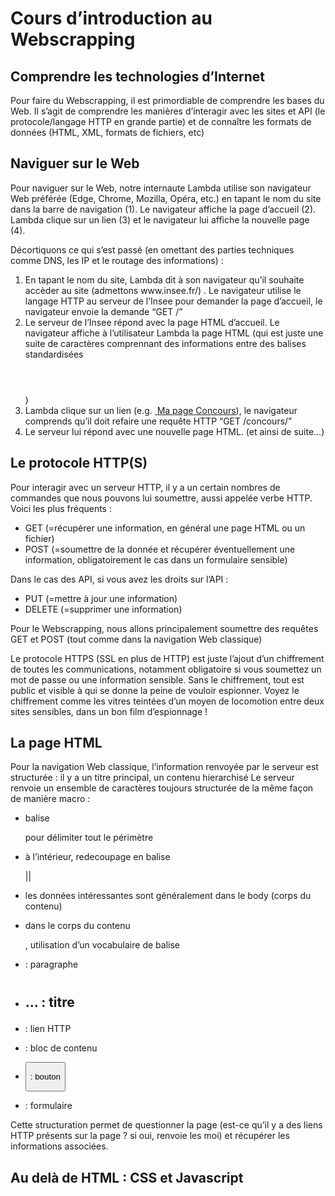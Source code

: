 # Cours d'introduction au Webscrapping

## Comprendre les technologies d'Internet

Pour faire du Webscrapping, il est primordiable de comprendre les bases du Web.
Il s'agit de comprendre les manières d'interagir avec les sites et API (le protocole/langage HTTP en grande partie)
et de connaître les formats de données (HTML, XML, formats de fichiers, etc)

## Naviguer sur le Web

Pour naviguer sur le Web, notre internaute Lambda utilise son navigateur Web préférée (Edge, Chrome, Mozilla, Opéra, etc.) en tapant le nom du site dans la barre de navigation (1).
Le navigateur affiche la page d'accueil (2). Lambda clique sur un lien (3) et le navigateur lui affiche la nouvelle page (4).

Décortiquons ce qui s'est passé (en omettant des parties techniques comme DNS, les IP et le routage des informations) :

(1) En tapant le nom du site, Lambda dit à son navigateur qu'il souhaite accèder au site (admettons www.insee.fr/) . Le navigateur utilise le langage HTTP au serveur de l'Insee pour demander la page d'accueil, le navigateur envoie la demande "GET /"
(2) Le serveur de l'Insee répond avec la page HTML d'accueil. Le navigateur affiche à l'utilisateur Lambda la page HTML (qui est juste une suite de caractères comprennant des informations entre des balises standardisées <html><header></header><body></body></html>)
(3) Lambda clique sur un lien (e.g. <a href="/concours/"> Ma page Concours</a>), le navigateur comprends qu'il doit refaire une requête HTTP "GET /concours/"
(4) Le serveur lui répond avec une nouvelle page HTML. (et ainsi de suite...)

## Le protocole HTTP(S)

Pour interagir avec un serveur HTTP, il y a un certain nombres de commandes que nous pouvons lui soumettre, aussi appelée verbe HTTP. Voici les plus fréquents :

* GET (=récupérer une information, en général une page HTML ou un fichier)
* POST (=soumettre de la donnée et récupérer éventuellement une information, obligatoirement le cas dans un formulaire sensible)

Dans le cas des API, si vous avez les droits sur l'API :

* PUT (=mettre à jour une information)
* DELETE (=supprimer une information)

Pour le Webscrapping, nous allons principalement soumettre des requêtes GET et POST (tout comme dans la navigation Web classique)

Le protocole HTTPS (SSL en plus de HTTP) est juste l'ajout d'un chiffrement de toutes les communications, notamment obligatoire si vous soumettez un mot de passe ou une information sensible.
Sans le chiffrement, tout est public et visible à qui se donne la peine de vouloir espionner.
Voyez le chiffrement comme les vitres teintées d'un moyen de locomotion entre deux sites sensibles, dans un bon film d'espionnage !

## La page HTML

Pour la navigation Web classique, l'information renvoyée par le serveur est structurée : il y a un titre principal, un contenu hierarchisé
Le serveur renvoie un ensemble de caractères toujours structurée de la même façon de manière macro :

* balise <html> </html> pour délimiter tout le périmètre
* à l'intérieur, redecoupage en balise <head></head> || <body></body>
* les données intéressantes sont généralement dans le body (corps du contenu)
* dans le corps du contenu <body>, utilisation d'un vocabulaire de balise 

* <p> : paragraphe
* <h1> <h2> ... : titre 
* <a> : lien HTTP 
* <div> : bloc de contenu 
* <button> : bouton
* <form> : formulaire

Cette structuration permet de questionner la page (est-ce qu'il y a des liens HTTP présents sur la page ? si oui, renvoie les moi) et récupérer les informations associées.

## Au delà de HTML : CSS et Javascript